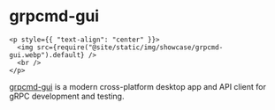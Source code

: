# grpcmd-gui

```mdx-code-block
<p style={{ "text-align": "center" }}>
  <img src={require("@site/static/img/showcase/grpcmd-gui.webp").default} />
  <br />
</p>
```

[grpcmd-gui](https://grpc.md/gui) is a modern cross-platform desktop app and API client for gRPC development and testing.

